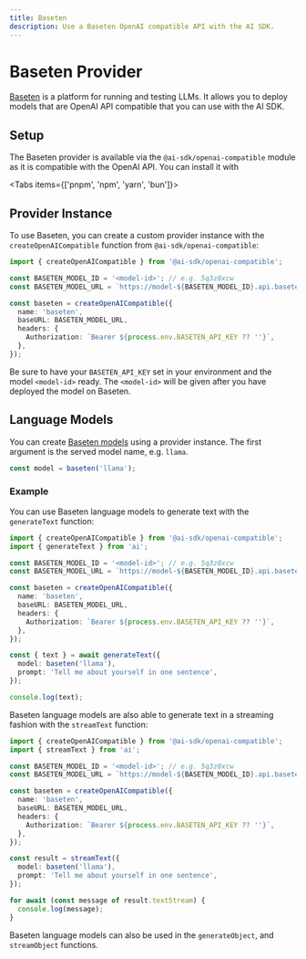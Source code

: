 ```yaml
---
title: Baseten
description: Use a Baseten OpenAI compatible API with the AI SDK.
---
```


# Baseten Provider

[Baseten](https://baseten.co/) is a platform for running and testing LLMs.
It allows you to deploy models that are OpenAI API compatible that you can use with the AI SDK.

## Setup

The Baseten provider is available via the `@ai-sdk/openai-compatible` module as it is compatible with the OpenAI API.
You can install it with

<Tabs items={['pnpm', 'npm', 'yarn', 'bun']}>
  <Tab>
    <Snippet text="pnpm add @ai-sdk/openai-compatible" dark />
  </Tab>
  <Tab>
    <Snippet text="npm install @ai-sdk/openai-compatible" dark />
  </Tab>
  <Tab>
    <Snippet text="yarn add @ai-sdk/openai-compatible" dark />
  </Tab>

  <Tab>
    <Snippet text="bun add @ai-sdk/openai-compatible" dark />
  </Tab>
</Tabs>

## Provider Instance

To use Baseten, you can create a custom provider instance with the `createOpenAICompatible` function from `@ai-sdk/openai-compatible`:

```ts
import { createOpenAICompatible } from '@ai-sdk/openai-compatible';

const BASETEN_MODEL_ID = '<model-id>'; // e.g. 5q3z8xcw
const BASETEN_MODEL_URL = `https://model-${BASETEN_MODEL_ID}.api.baseten.co/environments/production/sync/v1`;

const baseten = createOpenAICompatible({
  name: 'baseten',
  baseURL: BASETEN_MODEL_URL,
  headers: {
    Authorization: `Bearer ${process.env.BASETEN_API_KEY ?? ''}`,
  },
});
```

Be sure to have your `BASETEN_API_KEY` set in your environment and the model `<model-id>` ready. The `<model-id>` will be given after you have deployed the model on Baseten.

## Language Models

You can create [Baseten models](https://www.baseten.co/library/) using a provider instance.
The first argument is the served model name, e.g. `llama`.

```ts
const model = baseten('llama');
```

### Example

You can use Baseten language models to generate text with the `generateText` function:

```ts
import { createOpenAICompatible } from '@ai-sdk/openai-compatible';
import { generateText } from 'ai';

const BASETEN_MODEL_ID = '<model-id>'; // e.g. 5q3z8xcw
const BASETEN_MODEL_URL = `https://model-${BASETEN_MODEL_ID}.api.baseten.co/environments/production/sync/v1`;

const baseten = createOpenAICompatible({
  name: 'baseten',
  baseURL: BASETEN_MODEL_URL,
  headers: {
    Authorization: `Bearer ${process.env.BASETEN_API_KEY ?? ''}`,
  },
});

const { text } = await generateText({
  model: baseten('llama'),
  prompt: 'Tell me about yourself in one sentence',
});

console.log(text);
```

Baseten language models are also able to generate text in a streaming fashion with the `streamText` function:

```ts
import { createOpenAICompatible } from '@ai-sdk/openai-compatible';
import { streamText } from 'ai';

const BASETEN_MODEL_ID = '<model-id>'; // e.g. 5q3z8xcw
const BASETEN_MODEL_URL = `https://model-${BASETEN_MODEL_ID}.api.baseten.co/environments/production/sync/v1`;

const baseten = createOpenAICompatible({
  name: 'baseten',
  baseURL: BASETEN_MODEL_URL,
  headers: {
    Authorization: `Bearer ${process.env.BASETEN_API_KEY ?? ''}`,
  },
});

const result = streamText({
  model: baseten('llama'),
  prompt: 'Tell me about yourself in one sentence',
});

for await (const message of result.textStream) {
  console.log(message);
}
```

Baseten language models can also be used in the `generateObject`, and `streamObject` functions.
